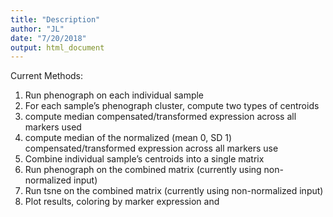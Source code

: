 ```yaml
---
title: "Description"
author: "JL"
date: "7/20/2018"
output: html_document
---
```



Current Methods:

1. Run phenograph on each individual sample
2. For each sample's phenograph cluster, compute two types of centroids
  1. compute median compensated/transformed expression across all markers used
  2. compute median of the normalized (mean 0, SD 1) compensated/transformed expression across all markers use
3. Combine individual sample's centroids into a single matrix
4. Run phenograph on the combined matrix (currently using non-normalized input)
5. Run tsne on the combined matrix (currently using non-normalized input)
6. Plot results, coloring by marker expression and 